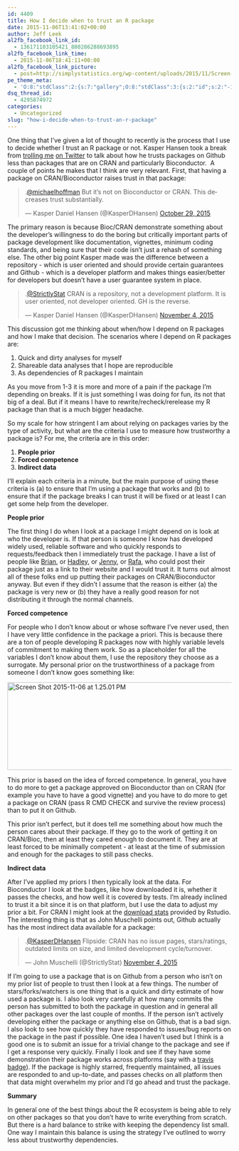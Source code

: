 ```yaml
---
id: 4409
title: How I decide when to trust an R package
date: 2015-11-06T13:41:02+00:00
author: Jeff Leek
al2fb_facebook_link_id:
  - 136171103105421_880286288693895
al2fb_facebook_link_time:
  - 2015-11-06T18:41:11+00:00
al2fb_facebook_link_picture:
  - post=http://simplystatistics.org/wp-content/uploads/2015/11/Screen-Shot-2015-11-06-at-1.25.01-PM.png
pe_theme_meta:
  - 'O:8:"stdClass":2:{s:7:"gallery";O:8:"stdClass":3:{s:2:"id";s:2:"-1";s:5:"width";s:0:"";s:6:"height";s:0:"";}s:5:"video";O:8:"stdClass":1:{s:2:"id";s:2:"-1";}}'
dsq_thread_id:
  - 4295874972
categories:
  - Uncategorized
slug: "how-i-decide-when-to-trust-an-r-package"
---
```

One thing that I've given a lot of thought to recently is the process that I use to decide whether I trust an R package or not. Kasper Hansen took a break from [trolling me](https://twitter.com/KasperDHansen/status/657589509975076864) [on Twitter](https://twitter.com/KasperDHansen/status/621315346633519104) to talk about how he trusts packages on Github less than packages that are on CRAN and particularly Bioconductor.  A couple of points he makes that I think are very relevant. First, that having a package on CRAN/Bioconductor raises trust in that package:

<blockquote class="twitter-tweet" width="550">
  <p lang="en" dir="ltr">
    .<a href="https://twitter.com/michaelhoffman">@michaelhoffman</a> But it's not on Bioconductor or CRAN. This decreases trust substantially.
  </p>
  
  <p>
    &mdash; Kasper Daniel Hansen (@KasperDHansen) <a href="https://twitter.com/KasperDHansen/status/659777449098637312">October 29, 2015</a>
  </p>
</blockquote>



The primary reason is because Bioc/CRAN demonstrate something about the developer's willingness to do the boring but critically important parts of package development like documentation, vignettes, minimum coding standards, and being sure that their code isn't just a rehash of something else. The other big point Kasper made was the difference between a repository - which is user oriented and should provide certain guarantees and Github - which is a developer platform and makes things easier/better for developers but doesn't have a user guarantee system in place.

<blockquote class="twitter-tweet" width="550">
  <p lang="en" dir="ltr">
    .<a href="https://twitter.com/StrictlyStat">@StrictlyStat</a> CRAN is a repository, not a development platform. It is user oriented, not developer oriented. GH is the reverse.
  </p>
  
  <p>
    &mdash; Kasper Daniel Hansen (@KasperDHansen) <a href="https://twitter.com/KasperDHansen/status/661746848437243904">November 4, 2015</a>
  </p>
</blockquote>



This discussion got me thinking about when/how I depend on R packages and how I make that decision. The scenarios where I depend on R packages are:

  1. Quick and dirty analyses for myself
  2. Shareable data analyses that I hope are reproducible
  3. As dependencies of R packages I maintain

As you move from 1-3 it is more and more of a pain if the package I'm depending on breaks. If it is just something I was doing for fun, its not that big of a deal. But if it means I have to rewrite/recheck/rerelease my R package than that is a much bigger headache.

So my scale for how stringent I am about relying on packages varies by the type of activity, but what are the criteria I use to measure how trustworthy a package is? For me, the criteria are in this order:

  1. **People prior **
  2. **Forced competence**
  3. **Indirect data**

I'll explain each criteria in a minute, but the main purpose of using these criteria is (a) to ensure that I'm using a package that works and (b) to ensure that if the package breaks I can trust it will be fixed or at least I can get some help from the developer.

**People prior**

The first thing I do when I look at a package I might depend on is look at who the developer is. If that person is someone I know has developed widely used, reliable software and who quickly responds to requests/feedback then I immediately trust the package. I have a list of people like [Brian](https://en.wikipedia.org/wiki/Brian_D._Ripley), or [Hadley,](https://github.com/hadley) or [Jenny](https://github.com/jennybc), or [Rafa](http://rafalab.dfci.harvard.edu/index.php/software-and-data), who could post their package just as a link to their website and I would trust it. It turns out almost all of these folks end up putting their packages on CRAN/Bioconductor anyway. But even if they didn't I assume that the reason is either (a) the package is very new or (b) they have a really good reason for not distributing it through the normal channels.

**Forced competence**

For people who I don't know about or whose software I've never used, then I have very little confidence in the package a priori. This is because there are a ton of people developing R packages now with highly variable levels of commitment to making them work. So as a placeholder for all the variables I don't know about them, I use the repository they choose as a surrogate. My personal prior on the trustworthiness of a package from someone I don't know goes something like:

[<img class="aligncenter wp-image-4410 size-full" src="http://simplystatistics.org/wp-content/uploads/2015/11/Screen-Shot-2015-11-06-at-1.25.01-PM.png" alt="Screen Shot 2015-11-06 at 1.25.01 PM" width="843" height="197" srcset="http://simplystatistics.org/wp-content/uploads/2015/11/Screen-Shot-2015-11-06-at-1.25.01-PM-300x70.png 300w, http://simplystatistics.org/wp-content/uploads/2015/11/Screen-Shot-2015-11-06-at-1.25.01-PM-260x61.png 260w, http://simplystatistics.org/wp-content/uploads/2015/11/Screen-Shot-2015-11-06-at-1.25.01-PM.png 843w" sizes="(max-width: 843px) 100vw, 843px" />](http://simplystatistics.org/wp-content/uploads/2015/11/Screen-Shot-2015-11-06-at-1.25.01-PM.png)

This prior is based on the idea of forced competence. In general, you have to do more to get a package approved on Bioconductor than on CRAN (for example you have to have a good vignette) and you have to do more to get a package on CRAN (pass R CMD CHECK and survive the review process) than to put it on Github.

This prior isn't perfect, but it does tell me something about how much the person cares about their package. If they go to the work of getting it on CRAN/Bioc, then at least they cared enough to document it. They are at least forced to be minimally competent - at least at the time of submission and enough for the packages to still pass checks.

**Indirect data**

After I've applied my priors I then typically look at the data. For Bioconductor I look at the badges, like how downloaded it is, whether it passes the checks, and how well it is covered by tests. I'm already inclined to trust it a bit since it is on that platform, but I use the data to adjust my prior a bit. For CRAN I might look at the [download stats](http://cran-logs.rstudio.com/) provided by Rstudio. The interesting thing is that as John Muschelli points out, Github actually has the most indirect data available for a package:

<blockquote class="twitter-tweet" width="550">
  <p lang="en" dir="ltr">
    .<a href="https://twitter.com/KasperDHansen">@KasperDHansen</a> Flipside: CRAN has no issue pages, stars/ratings, outdated limits on size, and limited development cycle/turnover.
  </p>
  
  <p>
    &mdash; John Muschelli (@StrictlyStat) <a href="https://twitter.com/StrictlyStat/status/661746348409114624">November 4, 2015</a>
  </p>
</blockquote>



If I'm going to use a package that is on Github from a person who isn't on my prior list of people to trust then I look at a few things. The number of stars/forks/watchers is one thing that is a quick and dirty estimate of how used a package is. I also look very carefully at how many commits the person has submitted to both the package in question and in general all other packages over the last couple of months. If the person isn't actively developing either the package or anything else on Github, that is a bad sign. I also look to see how quickly they have responded to issues/bug reports on the package in the past if possible. One idea I haven't used but I think is a good one is to submit an issue for a trivial change to the package and see if I get a response very quickly. Finally I look and see if they have some demonstration their package works across platforms (say with a [travis badge](https://travis-ci.org/)). If the package is highly starred, frequently maintained, all issues are responded to and up-to-date, and passes checks on all platform then that data might overwhelm my prior and I'd go ahead and trust the package.

**Summary**

In general one of the best things about the R ecosystem is being able to rely on other packages so that you don't have to write everything from scratch. But there is a hard balance to strike with keeping the dependency list small. One way I maintain this balance is using the strategy I've outlined to worry less about trustworthy dependencies.
